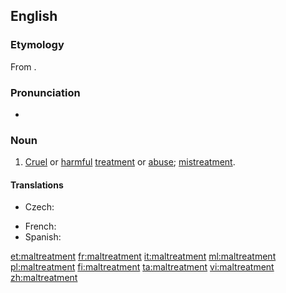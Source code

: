 ==English==
===Etymology===
From {{prefix|mal|treatment}}.

===Pronunciation===
*{{a|UK}} {{IPA|/malˈtɹiːtmənt/}}

===Noun===
{{en-noun|-}}

# [[cruel|Cruel]] or [[harmful]] [[treatment]] or [[abuse]]; [[mistreatment]].

====Translations====
{{trans-top|cruel or harmful treatment}}
* Czech: {{t-|cs|týrání|n}}
{{trans-mid}}
* French: {{t+|fr|sévice|m}}
* Spanish: {{t|es|maltrato|m}}
{{trans-bottom}}

[[et:maltreatment]]
[[fr:maltreatment]]
[[it:maltreatment]]
[[ml:maltreatment]]
[[pl:maltreatment]]
[[fi:maltreatment]]
[[ta:maltreatment]]
[[vi:maltreatment]]
[[zh:maltreatment]]